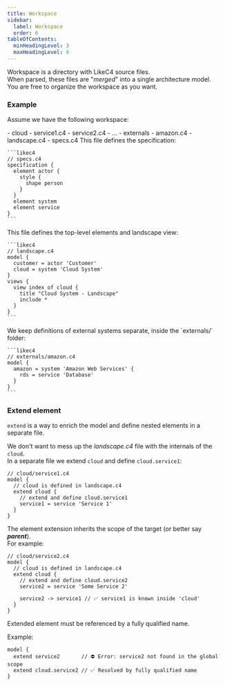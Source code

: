```yaml
---
title: Workspace
sidebar: 
  label: Workspace
  order: 6
tableOfContents:
  minHeadingLevel: 3
  maxHeadingLevel: 4
---
```



Workspace is a directory with LikeC4 source files.  
When parsed, these files are "_merged_" into a single architecture model.  
You are free to organize the workspace as you want.


### Example

Assume we have the following workspace:

<FileTree>
- cloud
  - service1.c4
  - service2.c4
  - ...
- externals
  - amazon.c4
- landscape.c4
- specs.c4
</FileTree>


<Tabs>
  <TabItem label="specs.c4">
    This file defines the specification:

    ```likec4
    // specs.c4
    specification {
      element actor {
        style {
          shape person
        }
      }
      element system
      element service
    }
    ```
  </TabItem>
  <TabItem label="landscape.c4">
    This file defines the top-level elements and landscape view:

    ```likec4
    // landscape.c4
    model {
      customer = actor 'Customer'
      cloud = system 'Cloud System'
    }
    views {
      view index of cloud {
        title "Cloud System - Landscape"
        include *
      }
    }
    ```
  </TabItem>
  <TabItem label="externals/amazon.c4">
    We keep definitions of external systems separate, inside the `externals/` folder:
    
    ```likec4
    // externals/amazon.c4
    model {
      amazon = system 'Amazon Web Services' {
        rds = service 'Database'
      }
    }
    ```
  </TabItem>
</Tabs>

### Extend element

`extend` is a way to enrich the model and define nested elements in a separate file.


We don't want to mess up the _landscape.c4_ file with the internals of the `cloud`.  
In a separate file we extend `cloud` and define `cloud.service1`:

```likec4
// cloud/service1.c4
model {
  // cloud is defined in landscape.c4
  extend cloud {
    // extend and define cloud.service1
    service1 = service 'Service 1'
  }
}
```

The element extension inherits the scope of the target (or better say _**parent**_).  
For example:

```likec4
// cloud/service2.c4
model {
  // cloud is defined in landscape.c4
  extend cloud {
    // extend and define cloud.service2
    service2 = service 'Some Service 2'

    service2 -> service1 // ✅ service1 is known inside 'cloud'
  }
}
```


<Aside type='caution'>
Extended element must be referenced by a fully qualified name.  

Example:

```likec4
model {
  extend service2       // ⛔️ Error: service2 not found in the global scope
  extend cloud.service2 // ✅ Resolved by fully qualified name
}
```
</Aside>
